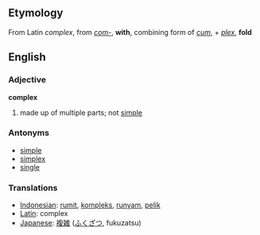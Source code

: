 ==Etymology==
From Latin ''complex'', from ''[[com-]]'', '''with''', combining form of ''[[cum]]'', + ''[[plex]]'', '''fold'''

==English==
=== Adjective ===
'''complex'''

# made up of multiple parts; not [[simple]]

===Antonyms===
*[[simple]]
*[[simplex]]
*[[single]]

=== Translations ===
*[[Indonesian]]: [[rumit]], [[kompleks]], [[runyam]], [[pelik]]
*[[Latin]]: complex
*[[Japanese]]: [[複雑]] ([[ふくざつ]], fukuzatsu)